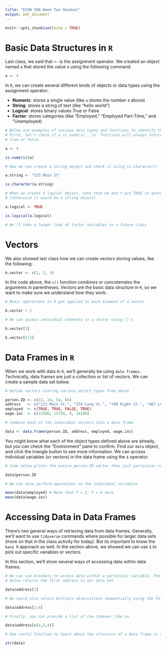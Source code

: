 ```yaml
---
title: "ECON 590 Week Two Handout"
output: pdf_document
---
```


```r
knitr::opts_chunk$set(echo = TRUE)
```

# Basic Data Structures in `R`

Last class, we said that `<-` is the assignment operator. We created an object 
named `a` that stored the value `4` using the following command. 
```r

a <- 4

```

In `R`, we can create several different kinds of objects or data types using 
the assignment operator: 

 * __Numeric__: stores a single value (like `a` stores the number `4` above)
 * __String__: stores a string of text (like "hello world")
 * __Logical__: stores binary values True or False
 * __Factor__: stores categories (like "Employed," "Employed Part-Time," 
 and "Unemployed)

```r

# Below are examples of various data types and functions to identify them. 
# First, let's check if a is numeric. `is` functions will always return 
# true or false.

a <- 4 

is.numeric(a)

# Now we can create a string object and check it using is.character()

a.string <- "123 Main St"

is.character(a.string)

# When we create a logical object, note that we don't put TRUE in quotes
# (otherwise it would be a string object)

a.logical <- TRUE

is.logical(a.logical)

# We'll take a longer look at factor variables in a future class

```
# Vectors 

We also showed last class how we can create vectors storing values, like 
the following: 
```r

b.vector <- c(1, 2, 3)

```
In the code above, the `c()` function _combines_ or _concatenates_ the 
arguments in parentheses. Vectors are the basic data structure in `R`, so we
want to make sure we understand how they work: 
```r

# Basic operations in R get applied to each element of a vector

b.vector + 2 

# We can access individual elements in a vector using []'s

b.vector[2]

b.vector[2:3]

```
# Data Frames in `R`

When we work with data in `R`, we'll generally be using `data frames`. 
Technically, data frames are just a collection or list of vectors. We can 
create a sample data set below. 

```r

# Define vectors storing various object types from above

person.ID <- c(12, 24, 54, 65)
address   <- c("123 Main St.", "274 Long St.", "789 Right St.", "467 Left St.")
employed  <- c(TRUE, TRUE, FALSE, TRUE)
wage.inc  <- c(12500, 15750, 0, 14100)

# Combine each of the individual vectors into a data frame

data <- data.frame(person.ID, address, employed, wage.inc)

```

You might know what each of the object types defined above are already, but
you can check the "Environment" pane to confirm. Find our `data` object, and 
click the triangle button to see more information. We can access individual
variables (or vectors) in the data frame using the `$` operator: 

```r

# Code below prints the entire person.ID vector then just particular rows

data$person.ID

# We can also perform operations on the individual variables

mean(data$employed) # Note that T = 1, F = 0 here
mean(data$wage.inc)

```
# Accessing Data in Data Frames

There's two general ways of retrieving data from data frames. Generally, we'll
want to use `tidyverse` commands where possible for larger data sets (more on
that in the class activity for today). But its important to know the `base R` 
approach as well. In the section above, we showed we can use `$` to pick out 
specific variables or vectors. 

In this section, we'll show several ways of accessing data within data frames.

```r

# We can use brackets to access data within a particular variable. The command
# below returns the first address in our data set

data$address[1]

# We could also select multiple observations sequentially using the following

data$address[2:4]

# Finally, you can provide a list of row indexes like so 

data$address[c(1,3,4)]

# One useful function to learn about the structure of a data frame is str()

str(data)

```
